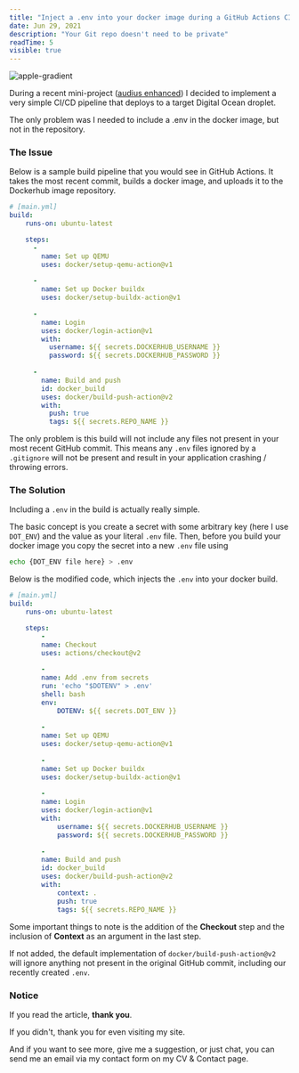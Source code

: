 ```yaml
---
title: "Inject a .env into your docker image during a GitHub Actions CI/CD pipeline"
date: Jun 29, 2021
description: "Your Git repo doesn't need to be private"
readTime: 5
visible: true
---
```


![apple-gradient](/static/images/generic-gradient.png)

During a recent mini-project ([audius enhanced](http://audiusenhanced.com)) I decided to implement a very simple CI/CD pipeline that deploys to a target
Digital Ocean droplet.

The only problem was I needed to include a .env in the docker image, but not in the repository.

### The Issue

Below is a sample build pipeline that you would see in GitHub Actions. It takes the most recent commit, builds a docker image, and uploads
it to the Dockerhub image repository.

```yaml
# [main.yml]
build:
    runs-on: ubuntu-latest

    steps:
      -
        name: Set up QEMU
        uses: docker/setup-qemu-action@v1
        
      -
        name: Set up Docker buildx
        uses: docker/setup-buildx-action@v1
      
      -
        name: Login
        uses: docker/login-action@v1
        with:
          username: ${{ secrets.DOCKERHUB_USERNAME }}
          password: ${{ secrets.DOCKERHUB_PASSWORD }}
        
      -
        name: Build and push
        id: docker_build
        uses: docker/build-push-action@v2
        with:
          push: true
          tags: ${{ secrets.REPO_NAME }}
```

The only problem is this build will not include any files not present in your most recent GitHub commit. This means any `.env` files ignored by 
a `.gitignore` will not be present and result in your application crashing / throwing errors.

### The Solution

Including a `.env` in the build is actually really simple.

The basic concept is you create a secret with some arbitrary key (here I use `DOT_ENV`) and the value as your literal `.env` file. Then, before you build your docker image
you copy the secret into a new `.env` file using  
  
```sh
echo {DOT_ENV file here} > .env
```

Below is the modified code, which injects the `.env` into your docker build.

```yaml
# [main.yml]
build:
    runs-on: ubuntu-latest

    steps:
        -
        name: Checkout
        uses: actions/checkout@v2
        
        -
        name: Add .env from secrets
        run: 'echo "$DOTENV" > .env'
        shell: bash
        env:
            DOTENV: ${{ secrets.DOT_ENV }}
        
        -
        name: Set up QEMU
        uses: docker/setup-qemu-action@v1
        
        -
        name: Set up Docker buildx
        uses: docker/setup-buildx-action@v1
        
        -
        name: Login
        uses: docker/login-action@v1
        with:
            username: ${{ secrets.DOCKERHUB_USERNAME }}
            password: ${{ secrets.DOCKERHUB_PASSWORD }}
        
        -
        name: Build and push
        id: docker_build
        uses: docker/build-push-action@v2
        with:
            context: .
            push: true
            tags: ${{ secrets.REPO_NAME }}
```

Some important things to note is the addition of the **Checkout** step and the inclusion of **Context** as an argument in the last step.

If not added, the default implementation of `docker/build-push-action@v2` will ignore anything not present in the original GitHub commit,
including our recently created `.env`.

### Notice

If you read the article, **thank you**.  

If you didn't, thank you for even visiting my site.  

And if you want to see more, give me a suggestion, or just chat, you can send me an email
via my contact form on my CV & Contact page.